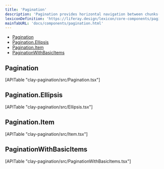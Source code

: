 ```yaml
---
title: 'Pagination'
description: 'Pagination provides horizontal navigation between chunks(pages) of a dataset.'
lexiconDefinition: 'https://liferay.design/lexicon/core-components/pagination/'
mainTabURL: 'docs/components/pagination.html'
---
```


<div class="nav-toc-absolute">
<div class="nav-toc">

-   [Pagination](#pagination)
-   [Pagination.Ellipsis](#pagination.ellipsis)
-   [Pagination.Item](#pagination.item)
-   [PaginationWithBasicItems](#paginationwithbasicitems)

</div>
</div>

## Pagination

<div>[APITable "clay-pagination/src/Pagination.tsx"]</div>

## Pagination.Ellipsis

<div>[APITable "clay-pagination/src/Ellipsis.tsx"]</div>

## Pagination.Item

<div>[APITable "clay-pagination/src/Item.tsx"]</div>

## PaginationWithBasicItems

<div>[APITable "clay-pagination/src/PaginationWithBasicItems.tsx"]</div>

